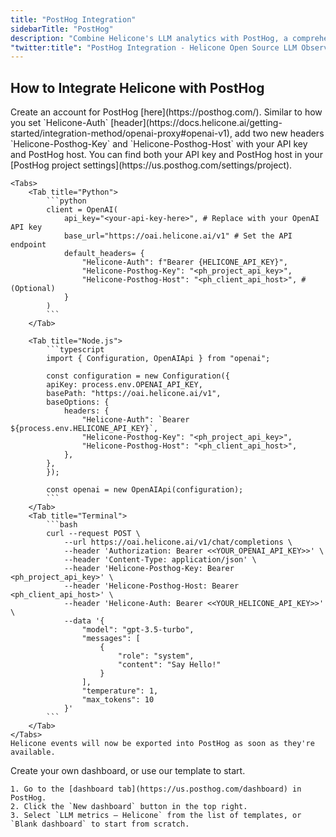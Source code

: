 ```yaml
---
title: "PostHog Integration"
sidebarTitle: "PostHog"
description: "Combine Helicone's LLM analytics with PostHog, a comprehensive product analytics platform. View LLM insights alongside other application data for holistic performance analysis."
"twitter:title": "PostHog Integration - Helicone Open Source LLM Observability"
---
```


## How to Integrate Helicone with PostHog

<Steps>
  <Step title="Sign up for PostHog">
    Create an account for PostHog [here](https://posthog.com/).
  </Step>
  <Step title="Add two new headers">
    Similar to how you set `Helicone-Auth` [header](https://docs.helicone.ai/getting-started/integration-method/openai-proxy#openai-v1), add two new headers `Helicone-Posthog-Key` and `Helicone-Posthog-Host` with your API key and PostHog host.
    <Tip>You can find both your API key and PostHog host in your [PostHog project settings](https://us.posthog.com/settings/project). </Tip>

    <Tabs>
    	<Tab title="Python">
    		```python
    		client = OpenAI(
    			api_key="<your-api-key-here>", # Replace with your OpenAI API key
    			base_url="https://oai.helicone.ai/v1" # Set the API endpoint
    			default_headers= {
    				"Helicone-Auth": f"Bearer {HELICONE_API_KEY}",
    				"Helicone-Posthog-Key": "<ph_project_api_key>",
    				"Helicone-Posthog-Host": "<ph_client_api_host>", # (Optional)
    			}
    		)
    		```
    	</Tab>

    	<Tab title="Node.js">
    		```typescript
    		import { Configuration, OpenAIApi } from "openai";

    		const configuration = new Configuration({
    		apiKey: process.env.OPENAI_API_KEY,
    		basePath: "https://oai.helicone.ai/v1",
    		baseOptions: {
    			headers: {
    				"Helicone-Auth": `Bearer ${process.env.HELICONE_API_KEY}`,
    				"Helicone-Posthog-Key": "<ph_project_api_key>",
    				"Helicone-Posthog-Host": "<ph_client_api_host>",
    			},
    		},
    		});

    		const openai = new OpenAIApi(configuration);
    		```
    	</Tab>
    	<Tab title="Terminal">
    		```bash
    		curl --request POST \
    			--url https://oai.helicone.ai/v1/chat/completions \
    			--header 'Authorization: Bearer <<YOUR_OPENAI_API_KEY>>' \
    			--header 'Content-Type: application/json' \
    			--header 'Helicone-Posthog-Key: Bearer <ph_project_api_key>' \
    			--header 'Helicone-Posthog-Host: Bearer <ph_client_api_host>' \
    			--header 'Helicone-Auth: Bearer <<YOUR_HELICONE_API_KEY>>' \
    			--data '{
    				"model": "gpt-3.5-turbo",
    				"messages": [
    					{
    						"role": "system",
    						"content": "Say Hello!"
    					}
    				],
    				"temperature": 1,
    				"max_tokens": 10
    			}'
    		```
    	</Tab>
    </Tabs>
    Helicone events will now be exported into PostHog as soon as they're available.

  </Step>

  <Step title="Create a dashboard in PostHog">
	Create your own dashboard, or use our template to start.

	1. Go to the [dashboard tab](https://us.posthog.com/dashboard) in PostHog.
	2. Click the `New dashboard` button in the top right.
	3. Select `LLM metrics – Helicone` from the list of templates, or `Blank dashboard` to start from scratch.

  </Step>
</Steps>
